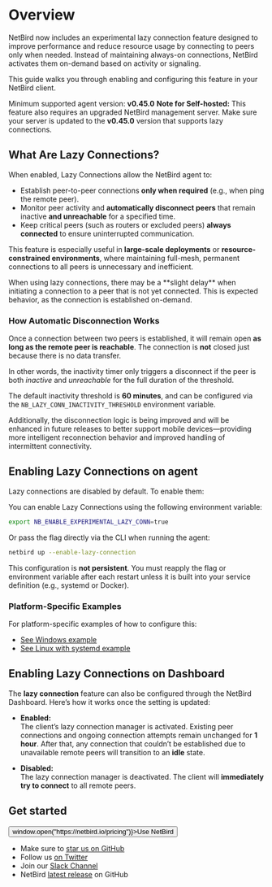 
# Overview
NetBird now includes an experimental lazy connection feature designed to improve performance and reduce resource usage by connecting to peers only when needed. Instead of maintaining always-on connections, NetBird activates them on-demand based on activity or signaling.

This guide walks you through enabling and configuring this feature in your NetBird client.

<Note>
    Minimum supported agent version: <strong>v0.45.0</strong>
</Note>

<Note>
    <strong>Note for Self-hosted:</strong> This feature also requires an upgraded NetBird management server. Make sure your server is updated to the <strong>v0.45.0</strong> version that supports lazy connections.
</Note>


## What Are Lazy Connections?

When enabled, Lazy Connections allow the NetBird agent to:

- Establish peer-to-peer connections **only when required** (e.g., when ping the remote peer).
- Monitor peer activity and **automatically disconnect peers** that remain inactive **and unreachable** for a specified time.
- Keep critical peers (such as routers or excluded peers) **always connected** to ensure uninterrupted communication.

This feature is especially useful in **large-scale deployments** or **resource-constrained environments**, where maintaining full-mesh, permanent connections to all peers is unnecessary and inefficient.

<Note>
    When using lazy connections, there may be a **slight delay** when initiating a connection to a peer that is not yet connected. This is expected behavior, as the connection is established on-demand.
</Note>


### How Automatic Disconnection Works

Once a connection between two peers is established, it will remain open **as long as the remote peer is reachable**. The connection is **not** closed just because there is no data transfer.

In other words, the inactivity timer only triggers a disconnect if the peer is both <em>inactive</em> and <em>unreachable</em> for the full duration of the threshold.

<Note>
    The default inactivity threshold is <strong>60 minutes</strong>, and can be configured via the <code>NB_LAZY_CONN_INACTIVITY_THRESHOLD</code> environment variable.
</Note>

Additionally, the disconnection logic is being improved and will be enhanced in future releases to better support mobile devices—providing more intelligent reconnection behavior and improved handling of intermittent connectivity.

## Enabling Lazy Connections on agent

Lazy connections are disabled by default. To enable them:

You can enable Lazy Connections using the following environment variable:

```bash
export NB_ENABLE_EXPERIMENTAL_LAZY_CONN=true
```

Or pass the flag directly via the CLI when running the agent:

```bash
netbird up --enable-lazy-connection
```
<Note> 
    This configuration is <strong>not persistent</strong>. You must reapply the flag or environment variable after each restart unless it is built into your service definition (e.g., systemd or Docker).
</Note>

### Platform-Specific Examples
For platform-specific examples of how to configure this:

- [See Windows example](/how-to/troubleshooting-client#windows)
- [See Linux with systemd example](/how-to/troubleshooting-client#on-linux-with-systemd)


## Enabling Lazy Connections on Dashboard

The **lazy connection** feature can also be configured through the NetBird Dashboard. Here’s how it works once the setting is updated:

- **Enabled:**  
  The client’s lazy connection manager is activated. Existing peer connections and ongoing connection attempts remain unchanged for **1 hour**. After that, any connection that couldn’t be established due to unavailable remote peers will transition to an **idle** state.

- **Disabled:**  
  The lazy connection manager is deactivated. The client will **immediately try to connect** to all remote peers.


## Get started
<p float="center" >
    <Button name="button" className="button-5" onClick={() => window.open("https://netbird.io/pricing")}>Use NetBird</Button>
</p>

- Make sure to [star us on GitHub](https://github.com/netbirdio/netbird)
- Follow us [on Twitter](https://twitter.com/netbird)
- Join our [Slack Channel](https://join.slack.com/t/netbirdio/shared_invite/zt-31rofwmxc-27akKd0Le0vyRpBcwXkP0g)
- NetBird [latest release](https://github.com/netbirdio/netbird/releases) on GitHub
